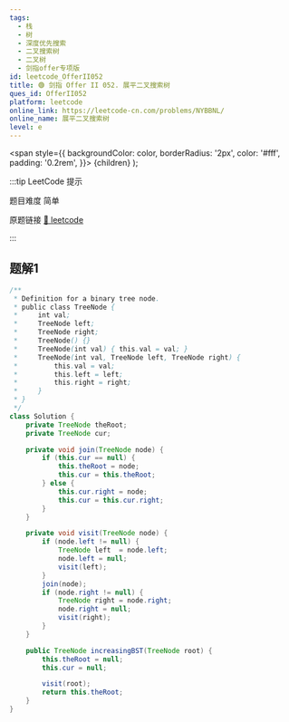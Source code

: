 ```yaml
---
tags:
  - 栈
  - 树
  - 深度优先搜索
  - 二叉搜索树
  - 二叉树
  - 剑指offer专项版
id: leetcode_OfferII052
title: 🟢 剑指 Offer II 052. 展平二叉搜索树
ques_id: OfferII052
platform: leetcode
online_link: https://leetcode-cn.com/problems/NYBBNL/
online_name: 展平二叉搜索树
level: e
---
```


  <span
    style={{
      backgroundColor: color,
      borderRadius: '2px',
      color: '#fff',
      padding: '0.2rem',
    }}>
    {children}
  </span>
);

:::tip LeetCode 提示

题目难度 <Highlight color="#00b8a3">简单</Highlight>

原题链接 [🔗 leetcode](https://leetcode-cn.com/problems/NYBBNL/)

:::

## 题解1

```java
/**
 * Definition for a binary tree node.
 * public class TreeNode {
 *     int val;
 *     TreeNode left;
 *     TreeNode right;
 *     TreeNode() {}
 *     TreeNode(int val) { this.val = val; }
 *     TreeNode(int val, TreeNode left, TreeNode right) {
 *         this.val = val;
 *         this.left = left;
 *         this.right = right;
 *     }
 * }
 */
class Solution {
    private TreeNode theRoot;
    private TreeNode cur;

    private void join(TreeNode node) {
        if (this.cur == null) {
            this.theRoot = node;
            this.cur = this.theRoot;
        } else {
            this.cur.right = node;
            this.cur = this.cur.right;
        }
    }

    private void visit(TreeNode node) {
        if (node.left != null) {
            TreeNode left  = node.left;
            node.left = null;
            visit(left);
        }
        join(node);
        if (node.right != null) {
            TreeNode right = node.right;
            node.right = null;
            visit(right);
        }
    }

    public TreeNode increasingBST(TreeNode root) {
        this.theRoot = null;
        this.cur = null;

        visit(root);
        return this.theRoot;
    }
}
```
